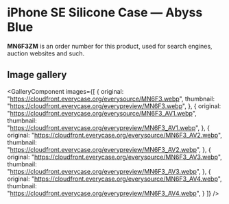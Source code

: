 
# iPhone SE Silicone Case — Abyss Blue

<Callout type='info' emoji='👉🏻'>**MN6F3ZM** is an order number for this product, used for search engines, auction websites and such.</Callout>

## Image gallery

<GalleryComponent
    images={[
      {
        original: "https://cloudfront.everycase.org/everysource/MN6F3.webp",
        thumbnail: "https://cloudfront.everycase.org/everypreview/MN6F3.webp",
      },
      {
        original: "https://cloudfront.everycase.org/everysource/MN6F3_AV1.webp",
        thumbnail: "https://cloudfront.everycase.org/everypreview/MN6F3_AV1.webp",
      },
      {
        original: "https://cloudfront.everycase.org/everysource/MN6F3_AV2.webp",
        thumbnail: "https://cloudfront.everycase.org/everypreview/MN6F3_AV2.webp",
      },
      {
        original: "https://cloudfront.everycase.org/everysource/MN6F3_AV3.webp",
        thumbnail: "https://cloudfront.everycase.org/everypreview/MN6F3_AV3.webp",
      },
      {
        original: "https://cloudfront.everycase.org/everysource/MN6F3_AV4.webp",
        thumbnail: "https://cloudfront.everycase.org/everypreview/MN6F3_AV4.webp",
      }
    ]}
  />
